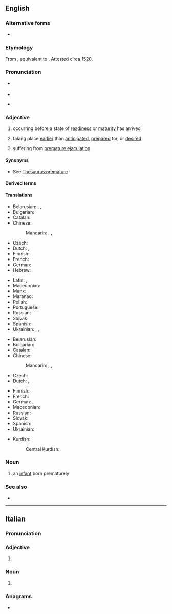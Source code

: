 {{also|prématuré|prémature|prematüre}}
==English==
{{wikipedia}}

===Alternative forms===
* {{alter|en|præmature||archaic}}

===Etymology===
From {{der|en|la|praemātūrus}}, equivalent to {{af|en|pre-|mature}}. Attested circa 1520.

===Pronunciation===
* {{a|UK}} {{IPA|en|/ˌpɹɛ.məˈtjʊə/|/ˈpɹɛ.mə.tjə/}}
* {{audio|en|LL-Q1860 (eng)-Vealhurl-premature.wav |Audio (UK)}}
* {{a|US}} {{IPA|en|/ˌpɹi.məˈtʊɹ/|/ˌpɹi.məˈtʃʊɹ/}}

===Adjective===
{{en-adj}}

# occurring before a state of [[readiness]] or [[maturity]] has arrived
#: {{ux|en|a '''premature''' birth}}
#: {{ux|en|'''premature''' reports of the singer's death}}
# taking place [[earlier]] than [[anticipated]], [[prepared]] for, or [[desired]]
# {{lb|en|informal}} suffering from [[premature ejaculation]]

====Synonyms====
* See [[Thesaurus:premature]]

====Derived terms====
{{der4|en|premature antifascist|premature birth|premature ejaculation|prematurely}}

====Translations====
{{trans-top|occurring before a state of readiness or maturity}}
* Belarusian: {{t|be|перадча́сны}}, {{t|be|заўча́сны}}, {{t|be|дача́сны}}
* Bulgarian: {{t+|bg|преждевре́менен}}
* Catalan: {{t|ca|prematur}}
* Chinese:
*: Mandarin: {{t+|cmn|過早|alt=過早的}}, {{t+|cmn|过早|tr=guòzǎo de|alt=过早的}}, {{t+|cmn|先期|tr=xiānqī de|alt=先期的}}
* Czech: {{t+|cs|předčasný}}
* Dutch: {{t+|nl|prematuur}}, {{t+|nl|voortijdig}}
* Finnish: {{t+|fi|ennenaikainen}}
* French: {{t+|fr|prématuré}}
* German: {{t+|de|frühreif}}
* Hebrew: {{t|he|טרם לבגרות|tr=térem l'bagrút}}
{{trans-mid}}
* Latin: {{t|la|praecox}}, {{t|la|praecoquus}}
* Macedonian: {{t|mk|предвремен}}
* Manx: {{t|gv|neuappee}}
* Maranao: {{t|mrw|bakakaw}}
* Polish: {{t+|pl|przedwczesny}}
* Portuguese: {{t+|pt|prematuro}}
* Russian: {{t+|ru|преждевре́менный}}
* Slovak: {{t|sk|predčasný}}
* Spanish: {{t|es|prematuro}}
* Ukrainian: {{t|uk|передча́сний}}, {{t|uk|завча́сний}}, {{t|uk|доча́сний}}
{{trans-bottom}}

{{trans-top|taking place earlier than anticipated}}
* Belarusian: {{t|be|перадча́сны}}
* Bulgarian: {{t+|bg|преждевре́менен}}
* Catalan: {{t|ca|prematur}}
* Chinese:
*: Mandarin: {{t+|cmn|過早|alt=過早的}}, {{t+|cmn|过早|tr=guòzǎo de|alt=过早的}}, {{t+|cmn|先期|tr=xiānqī de|alt=先期的}}
* Czech: {{t+|cs|předčasný}}
* Dutch: {{t+|nl|voorbarig}}, {{t+|nl|prematuur}}
{{trans-mid}}
* Finnish: {{t+|fi|ennenaikainen}}
* French: {{t+|fr|prématuré}}
* German: {{t+|de|vorzeitig}}, {{t+|de|verfrüht}}
* Macedonian: {{t|mk|предвремен}}
* Russian: {{t+|ru|преждевре́менный}}
* Slovak: {{t|sk|predčasný}}
* Spanish: {{t|es|prematuro}}
* Ukrainian: {{t|uk|передча́сний}}
{{trans-bottom}}

{{checktrans-top}}
* Kurdish:
*: Central Kurdish: {{t+check|ckb|پێشوەخت}}
{{trans-mid}}
{{trans-bottom}}

===Noun===
{{en-noun}}

# an [[infant]] born prematurely

===See also===
* {{l|en|get ahead of oneself}}

----

==Italian==

===Pronunciation===
{{it-pr|prematùre}}

===Adjective===
{{head|it|adjective form}}

# {{adj form of|it|prematuro||f|p}}

===Noun===
{{head|it|noun form|g=f-p}}

# {{plural of|it|prematura}}

===Anagrams===
* {{anagrams|it|a=aeemprrtu|permutare|premurate}}